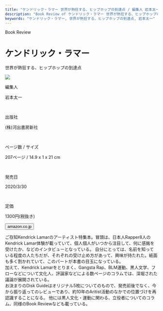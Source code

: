 ```yaml
---
title: "ケンドリック・ラマー 世界が熱狂する、ヒップホップの到達点 / 編集人 岩本太一"
description: "Book Review of ケンドリック・ラマー 世界が熱狂する、ヒップホップの到達点 / 編集人 岩本太一"
keywords: "ケンドリック・ラマー, 世界が熱狂する、ヒップホップの到達点, 岩本太一"
---
```



<Row>
  <Column colMd={"12"} colLg={"12"} noGutterMdLeft="">
    <p className="largeP">Book Review</p>
    <h1 className="h1-no-bottom-margin">ケンドリック・ラマー</h1>
    <p className="largeP">世界が熱狂する、ヒップホップの到達点</p>
  </Column>
</Row>

<Row>
<Column colMd={"3"} colLg={"4"} noGutterMdLeft="">

<a href="https://amzn.to/3cjcBcy">
  <img src="../../images/books/kendricklamarkawade.jpg" />
</a>

</Column>
<Column colMd={"4"} colLg={"8"} noGutterMdLeft="">
  <div>
    <p>編集人</p>
    <p className="largeP">
    岩本太一
    </p>
    <br/>
    <p>出版社</p>
    <p className="largeP">
    (株)河出書房新社
    </p>
    <br/>
    <p>ページ数 / サイズ</p>
    <p className="largeP">
    207ページ / 14.9 x 1 x 21 cm 
    </p>
    <br/>
    <p>発売日</p>
    <p className="largeP">
    2020/3/30
    </p>
    <br/>
    <p>定価</p>
    <p className="largeP">
    1300円(税抜き)
    </p>
    <div>
    <Button href="https://amzn.to/3cjcBcy" kind="primary" size="small" renderIcon={ArrowUpRight24}>
      amazon.co.jp
    </Button>
    </div>
  </div>
</Column>
</Row>

<Row>
  <Column colMd={"8"} colLg={"8"} noGutterMdLeft="">
    <p>
      ご存知Kendrick
      Lamarのアーティスト特集本。冒頭は、日本人Rapper8人のKendrick
      Lamar体験が載っていて、個人個人がいつから注目して、何に感銘を受けたか、などのインタビューとなっている。
      自分にとっては、名前を知っている程度の人たちだが、それぞれの受け止め方があって、興味が持たれた。紙面も多く割かれていて、このパートが本書の目玉になっている。
      <br />
      加えて、Kendrick Lamarをとりまく、Gangsta
      Rap、BLM運動、黒人文学、フローなどについて文化人、評論家などによる数ページのコラムでは、深堀された議論が展開されている。
      <br />
      お決まりのDisk
      Guideはオリジナル5枚についてのもので、発売前後でなく、今から振り返ってのレビューであり、約10年のAritist活動のなかでの位置づけを再認識することになる。
      他には黒人文化・運動に関わる、立役者についてのコラム、同様のBook
      Reviewなども載っている。
    </p>
  </Column>
</Row>
